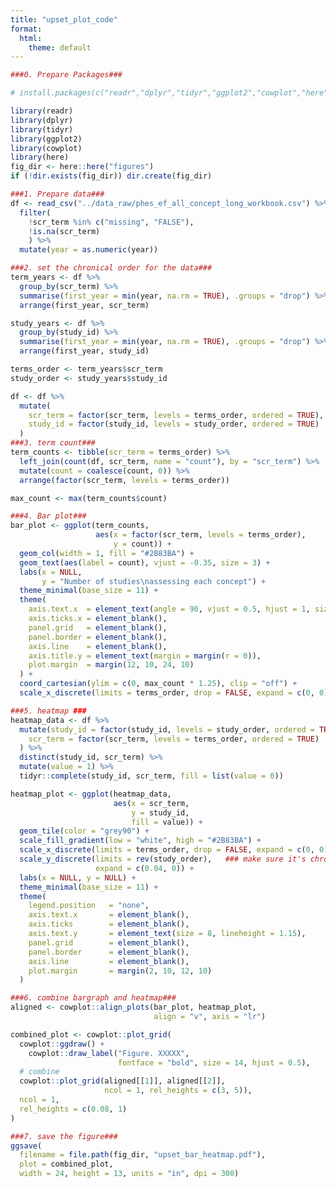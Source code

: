 ```yaml
---
title: "upset_plot_code"
format:
  html:
    theme: default
---
```


```r
###0. Prepare Packages###

# install.packages(c("readr","dplyr","tidyr","ggplot2","cowplot","here"))

library(readr)
library(dplyr)
library(tidyr)
library(ggplot2)
library(cowplot)
library(here)
fig_dir <- here::here("figures")       
if (!dir.exists(fig_dir)) dir.create(fig_dir)

###1. Prepare data###
df <- read_csv("../data_raw/phes_ef_all_concept_long_workbook.csv") %>%
  filter(
    !scr_term %in% c("missing", "FALSE"),
    !is.na(scr_term)
    ) %>%
  mutate(year = as.numeric(year))

###2. set the chronical order for the data###
term_years <- df %>%
  group_by(scr_term) %>%
  summarise(first_year = min(year, na.rm = TRUE), .groups = "drop") %>%
  arrange(first_year, scr_term)

study_years <- df %>%
  group_by(study_id) %>%
  summarise(first_year = min(year, na.rm = TRUE), .groups = "drop") %>%
  arrange(first_year, study_id)

terms_order <- term_years$scr_term
study_order <- study_years$study_id

df <- df %>%
  mutate(
    scr_term = factor(scr_term, levels = terms_order, ordered = TRUE),
    study_id = factor(study_id, levels = study_order, ordered = TRUE)
  )
###3. term count###
term_counts <- tibble(scr_term = terms_order) %>%
  left_join(count(df, scr_term, name = "count"), by = "scr_term") %>%
  mutate(count = coalesce(count, 0)) %>%
  arrange(factor(scr_term, levels = terms_order))

max_count <- max(term_counts$count)

###4. Bar plot###
bar_plot <- ggplot(term_counts,
                   aes(x = factor(scr_term, levels = terms_order),
                       y = count)) +
  geom_col(width = 1, fill = "#2B83BA") +
  geom_text(aes(label = count), vjust = -0.35, size = 3) +
  labs(x = NULL,
       y = "Number of studies\nassessing each concept") +
  theme_minimal(base_size = 11) +
  theme(
    axis.text.x  = element_text(angle = 90, vjust = 0.5, hjust = 1, size = 8),
    axis.ticks.x = element_blank(),
    panel.grid   = element_blank(),
    panel.border = element_blank(),
    axis.line    = element_blank(),
    axis.title.y = element_text(margin = margin(r = 0)),
    plot.margin  = margin(12, 10, 24, 10)
  ) +
  coord_cartesian(ylim = c(0, max_count * 1.25), clip = "off") +
  scale_x_discrete(limits = terms_order, drop = FALSE, expand = c(0, 0))

###5. heatmap ###
heatmap_data <- df %>%
  mutate(study_id = factor(study_id, levels = study_order, ordered = TRUE),
    scr_term = factor(scr_term, levels = terms_order, ordered = TRUE)
  ) %>%
  distinct(study_id, scr_term) %>%
  mutate(value = 1) %>%
  tidyr::complete(study_id, scr_term, fill = list(value = 0))

heatmap_plot <- ggplot(heatmap_data,
                       aes(x = scr_term,
                           y = study_id,
                           fill = value)) +
  geom_tile(color = "grey90") +
  scale_fill_gradient(low = "white", high = "#2B83BA") +
  scale_x_discrete(limits = terms_order, drop = FALSE, expand = c(0, 0)) +
  scale_y_discrete(limits = rev(study_order),   ### make sure it's chronical
                   expand = c(0.04, 0)) +
  labs(x = NULL, y = NULL) +
  theme_minimal(base_size = 11) +
  theme(
    legend.position   = "none",
    axis.text.x       = element_blank(),
    axis.ticks        = element_blank(),
    axis.text.y       = element_text(size = 8, lineheight = 1.15),
    panel.grid        = element_blank(),
    panel.border      = element_blank(),
    axis.line         = element_blank(),
    plot.margin       = margin(2, 10, 12, 10)
  )

###6. combine bargraph and heatmap###
aligned <- cowplot::align_plots(bar_plot, heatmap_plot,
                                align = "v", axis = "lr")

combined_plot <- cowplot::plot_grid(
  cowplot::ggdraw() +
    cowplot::draw_label("Figure. XXXXX",
                        fontface = "bold", size = 14, hjust = 0.5),
  # combine
  cowplot::plot_grid(aligned[[1]], aligned[[2]],
                     ncol = 1, rel_heights = c(3, 5)),
  ncol = 1,
  rel_heights = c(0.08, 1)
)

###7. save the figure###
ggsave(
  filename = file.path(fig_dir, "upset_bar_heatmap.pdf"), 
  plot = combined_plot,
  width = 24, height = 13, units = "in", dpi = 300)

```


